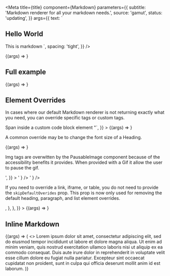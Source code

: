 

<Meta
  title={title}
  component={Markdown}
  parameters={{
    subtitle: 'Markdown renderer for all your markdown needs.',
    source: 'gamut',
    status: 'updating',
  }}
  args={{
    text: `
## Hello World
This is markdown
    `,
    spacing: 'tight',
  }}
/>

<Canvas>
  <Story name="Basics">{(args) => <Markdown {...args} />}</Story>
</Canvas>

<PropsTable story="Basics" />

## Full example

<Canvas>
  <Story name="Full Example" args={{ text: exampleMarkdown }}>
    {(args) => <Markdown {...args} />}
  </Story>
</Canvas>

## Element Overrides

In cases where our default Markdown renderer is not returning exactly what you need, you can override specific tags or custom tags.

<Canvas>
  <Story
    name="Element Overrides"
    args={{
      overrides: elements,
      text: `"## Hello World
          <CodeBlock>Span inside a custom code block element</CodeBlock>
          <CustomElement title='A Custom Component' />"`,
    }}
  >
    {(args) => <Markdown {...args} />}
  </Story>
</Canvas>

A common override may be to change the font size of a Heading.

<Canvas>
  <Story
    name="Tag Overrides"
    args={{ overrides: tags, text: '### Smaller H3' }}
  >
    {(args) => <Markdown {...args} />}
  </Story>
</Canvas>

Img tags are overwitten by the PausableImage component because of the accessibility benefits it provides.
When provided with a Gif it allow the user to pause the gif.

<Canvas>
  <Story
    name="Image Overrides"
    args={{
      text:
        '<img alt="demonstration of learning environment" src="//images.ctfassets.net/go6kr6r0ykrq/2vjTCK9DmJ6BOd5NtFxNIG/e5ced4209aef5241cd581841fa6e2511/learn-css_box-model_06.16.gif" >',
    }}
  >
    <LayoutGrid gap={16}>
      <Column size={6}>
        <Markdown
          spacing="none"
          text={
            '<img src="https://cdn.mos.cms.futurecdn.net/wtqqnkYDYi2ifsWZVW2MT4-1200-80.jpg" alt="beach" data-testid="feature-image">'
          }
        />
      </Column>
      <Column size={6}>
        <Markdown
          spacing="none"
          text={
            '<img alt="demonstration of learning environment" src="//images.ctfassets.net/go6kr6r0ykrq/2vjTCK9DmJ6BOd5NtFxNIG/e5ced4209aef5241cd581841fa6e2511/learn-css_box-model_06.16.gif">'
          }
        />
      </Column>
    </LayoutGrid>
  </Story>
</Canvas>

If you need to override a link, iframe, or table, you do not need to provide the `skipDefaultOverides` prop. This prop is now only used for removing the default heading, paragraph, and list element overrides.

<Canvas>
  <Story
    name="Link Overrides"
    args={{
      text: '[This was a link](https://codecademy.com), Now it is not.',
      overrides: {
        a: {
          component: (props) => <Text {...props} as="span" color="blue-500" />,
        },
      },
    }}
  >
    {(args) => <Markdown {...args} />}
  </Story>
</Canvas>

## Inline Markdown

<Canvas>
  <Story
    name="Inline Markdown"
    args={{ text: `this is an inline markdown component`, inline: true }}
  >
    {(args) => (
      <>
        Lorem ipsum dolor sit amet, consectetur adipiscing elit, sed do eiusmod
        tempor incididunt ut labore et dolore magna aliqua.
        <Markdown {...args} />
        Ut enim ad minim veniam, quis nostrud exercitation ullamco laboris nisi
        ut aliquip ex ea commodo consequat. Duis aute irure dolor in
        reprehenderit in voluptate velit esse cillum dolore eu fugiat nulla
        pariatur. Excepteur sint occaecat cupidatat non proident, sunt in culpa
        qui officia deserunt mollit anim id est laborum.
      </>
    )}
  </Story>
</Canvas>
